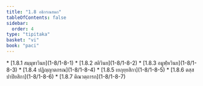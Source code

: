 ```yaml
---
title: "1.8 อธิกรณสมถ"
tableOfContents: false
sidebar:
  order: 4
type: "tipitaka"
basket: "vi"
book: "paci"
---
```



<DynamicBreadcrumb />



<TableOfContents book="paci" section="1.8">
* [1.8.1 สมฺมุขาวินย](1-8/1-8-1)
* [1.8.2 สติวินย](1-8/1-8-2)
* [1.8.3 อมูฬฺหวินย](1-8/1-8-3)
* [1.8.4 ปฏิญฺญาตกรณ](1-8/1-8-4)
* [1.8.5 เยภุยฺยสิกา](1-8/1-8-5)
* [1.8.6 ตสฺสปาปิยสิกา](1-8/1-8-6)
* [1.8.7 ติณวตฺถารก](1-8/1-8-7)
</TableOfContents>